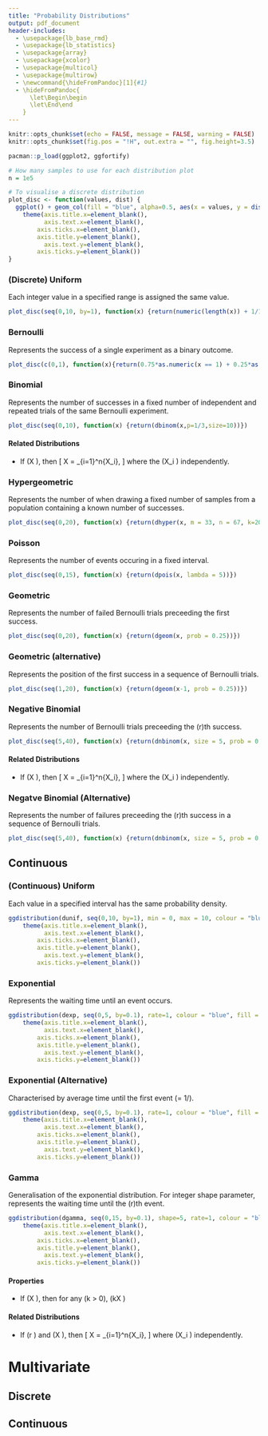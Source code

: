 ```yaml
---
title: "Probability Distributions"
output: pdf_document
header-includes:
  - \usepackage{lb_base_rmd}
  - \usepackage{lb_statistics}
  - \usepackage{array}
  - \usepackage{xcolor}
  - \usepackage{multicol}
  - \usepackage{multirow}
  - \newcommand{\hideFromPandoc}[1]{#1}
  - \hideFromPandoc{
      \let\Begin\begin
      \let\End\end
    }
---
```


```r
knitr::opts_chunk$set(echo = FALSE, message = FALSE, warning = FALSE)
knitr::opts_chunk$set(fig.pos = "!H", out.extra = "", fig.height=3.5)

pacman::p_load(ggplot2, ggfortify)

# How many samples to use for each distribution plot
n = 1e5

# To visualise a discrete distribution
plot_disc <- function(values, dist) {
  ggplot() + geom_col(fill = "blue", alpha=0.5, aes(x = values, y = dist(values)), data = NULL) +
    theme(axis.title.x=element_blank(),
          axis.text.x=element_blank(),
        axis.ticks.x=element_blank(),
        axis.title.y=element_blank(),
          axis.text.y=element_blank(),
        axis.ticks.y=element_blank())
}
```

\renewcommand{\arraystretch}{1.5}
\setlength\columnsep{5cm}

\newenvironment{disttab}{%
  \begin{tabular}{>{\color{cyan}}lp{6cm}}
  }
  {
  \end{tabular}
  }


### (Discrete) Uniform
\Begin{multicols}{2}

Each integer value in a specified range is assigned the same value.
\begin{disttab}
\multirow{2}{*}{Parameters} & lower bound \(a \in \Z\), \\
& upper bound \(b \in \Z\) s.t. \(a < b\) \\
Possible values & \(\set{a, a + 1, \hdots, b - 1, b}\) \\
Notation & \(U(a,b)\) \\
Probability function & \(p(x) = \frac{1}{b - a + 1}\) \\
Expectation & \(\frac{a + b}{2}\) \\
Variance & \(\frac{(b-a)(b - a + 2)}{12}\) \\
MGF & \(M(t) = \frac{1}{b - a + 1}\sum_{k=a}^b{e^{kt}}\) \\
Kernel & \(1\)
\end{disttab}

\columnbreak

```r
plot_disc(seq(0,10, by=1), function(x) {return(numeric(length(x)) + 1/11)})
```

\End{multicols}

\vspace{1cm}
### Bernoulli
\Begin{multicols}{2}

Represents the success of a single experiment as a binary outcome.
\begin{disttab}
Parameters & probability of success \(0 \leq p \leq 1\) \\
Possible values & \(\set{0,1}\) \\
Notation & \(\Bern{p}\) \\
Probability function & \(p(x) = p^x(1-p)^{1-x}\) \\
Expectation & \(p\) \\
Variance & \(p(1-p)\) \\
MGF & \(M(t) = 1 + p\left(e^t - 1\right)\) \\
Kernel & \(p^x(1-p)^{-x}\)
\end{disttab}

\columnbreak

```r
plot_disc(c(0,1), function(x){return(0.75*as.numeric(x == 1) + 0.25*as.numeric(x == 0))})
```

\End{multicols}

\clearpage

### Binomial
\Begin{multicols}{2}
Represents the number of successes in a fixed number of independent and repeated trials of the same Bernoulli experiment. 

\begin{disttab}
\multirow{2}{*}{Parameters} & number of trials \(n \in \N\), \\
& probability of success on a single trial \(0 \leq p \leq 1\) \\
Possible values & \(\set{0,1,2,\hdots,n}\) \\
Notation & \(\Bin{n,p}\) \\
Probability function & \(p(x) = {n\choose x}p^x(1-p)^{n-x}\) \\
Expectation & \(np\) \\
Variance & \(np(1-p)\) \\
MGF & \(M(t) = \left[1 + p\left(e^t - 1\right)\right]^n\) \\
Kernel & \({n\choose x}p^x(1-p)^{-x}\)
\end{disttab}

\columnbreak

```r
plot_disc(seq(0,10), function(x) {return(dbinom(x,p=1/3,size=10))})
```

\End{multicols}

#### Related Distributions

* If \(X \isBin{n,p}\), then 
  \[
  X = \sum_{i=1}^n{X_i},
  \]
  where the \(X_i \isBern{p}\) independently.


### Hypergeometric

\Begin{multicols}{2}
Represents the number of when drawing a fixed number of samples from a population containing a known number of successes.
\begin{disttab}
Possible values & \(\set{\max\set{0, n - (n- (N-k))},\hdots,\min\set{n,k}}\) \\
\multirow{3}{*}{Parameters} & size of population \(N \in \N\), \\
& number of successes in population \(k\in \N\), \\
& number of samples drawn \(n \in \N\) \\
Notation & \(\HypGeo{N,k,n}\) \\
Probability function & \(p(x) = \frac{{k\choose x}{N-k\choose n-x}}{{N\choose n}}\) \\
Expectation & \(\frac{nk}{N}\) \\
Variance & \(n\bfrac{k}{N}\bfrac{N-k}{N}\bfrac{N-n}{N-1}\) \\
MGF & No useful expression \\
Kernel & \({k\choose x}{N-k\choose n-x}\)
\end{disttab}

\columnbreak

```r
plot_disc(seq(0,20), function(x) {return(dhyper(x, m = 33, n = 67, k=20))})
```

\End{multicols}

\clearpage

### Poisson

\Begin{multicols}{2}
Represents the number of events occuring in a fixed interval.
\begin{disttab}
Possible values & \(\set{0,1,2,\hdots}\) \\
\multirow{1}{*}{Parameters} & average number of events in interval \(\lambda > 0\), \\
Notation & \(\Pois{\lambda}\) \\
Probability function & \(p(x) = \frac{e^{-\lambda}\lambda^{x}}{x!}\) \\
Expectation & \(\lambda\) \\
Variance & \(\lambda\) \\
MGF & \(M(t) = e^{\lambda\left(e^t - 1\right)}\) \\
Kernel & \(\frac{\lambda^{x}}{x!}\)
\end{disttab}

\columnbreak

```r
plot_disc(seq(0,15), function(x) {return(dpois(x, lambda = 5))})
```

\End{multicols}


### Geometric

\Begin{multicols}{2}
Represents the number of failed Bernoulli trials preceeding the first success.
\begin{disttab}
\multirow{1}{*}{Parameters} & probability of success on a single trial \(0 \leq p \leq 1\), \\
Possible values & \(\set{0,1,2,\hdots}\) \\
Notation & \(\Geom{p}\) \\
Probability function & \(p(x) = (1-p)^xp\) \\
Expectation & \(\frac{1-p}{p}\) \\
Variance & \(\frac{1-p}{p^2}\) \\
MGF & \(M(t) = \frac{p}{1 - (1-p)e^t}\) for \(t < -\ln(1-p)\) \\
Kernel & \((1-p)^x\)
\end{disttab}

\columnbreak

```r
plot_disc(seq(0,20), function(x) {return(dgeom(x, prob = 0.25))})
```

\End{multicols}

\clearpage

### Geometric (alternative)

\Begin{multicols}{2}
Represents the position of the first success in a sequence of Bernoulli trials.
\begin{disttab}
\multirow{1}{*}{Parameters} & probability of success on a single trial \(0 \leq p \leq 1\), \\
Possible values & \(\set{1,2,\hdots}\) \\
Notation & \(\Geom{p}\) \\
Probability function & \(p(x) = (1-p)^{x-1}p\) \\
Expectation & \(\frac1p\) \\
Variance & \(\frac{1-p}{p^2}\) \\
MGF & \(M(t) = \frac{pe^t}{1 - (1-p)e^t}\) for \(t < -\ln(1-p)\) \\
Kernel & \((1-p)^{x}\)
\end{disttab}

\columnbreak

```r
plot_disc(seq(1,20), function(x) {return(dgeom(x-1, prob = 0.25))})
```

\End{multicols}



### Negative Binomial

\Begin{multicols}{2}
Represents the number of Bernoulli trials preceeding the \(r\)th success.
\begin{disttab}
\multirow{2}{*}{Parameters} & number of desired successes \(r \in \N\), \\ 
& probability of success on a single trial \(0 \leq p \leq 1\), \\
Possible values & \(\set{r,r+1,\hdots}\) \\
Notation & \(\NegBin{r,p}\) \\
Probability function & \(p(x) = {x-1 \choose r-1}(1-p)^{x-r}p^r\) \\
Expectation & \(\frac{r}{p}\) \\
Variance & \(\frac{r(1-p)}{p^2}\) \\
MGF & \(M(t) = \left[\frac{pe^t}{1 - (1-p)e^t}\right]^r\) for \(t < -\ln{p}\) \\
Kernel & \({x-1 \choose r-1}(1-p)^{x}\)
\end{disttab}

\columnbreak

```r
plot_disc(seq(5,40), function(x) {return(dnbinom(x, size = 5, prob = 0.25))})
```

\End{multicols}

#### Related Distributions
* If \(X \isNegBin{r,p}\), then 
  \[
  X = \sum_{i=1}^n{X_i},
  \]
  where the \(X_i \isGeom{p}\) independently.


\clearpage

### Negatve Binomial (Alternative)

\Begin{multicols}{2}
Represents the number of failures preceeding the \(r\)th success in a sequence of Bernoulli trials.
\begin{disttab}
\multirow{2}{*}{Parameters} & number of desired successes \(r \in \N\), \\ 
& probability of success on a single trial \(0 \leq p \leq 1\), \\
Possible values & \(\set{0,1,2,\hdots}\) \\
Notation & \(\NegBin{r,p}\) \\
Probability function & \(p(x) = {x+r-1 \choose x}(1-p)^{x}p^r\) \\
Expectation & \(\frac{r(1-p)}{p}\) \\
Variance & \(\frac{r(1-p)}{p^2}\) \\
MGF & \(M(t) = \left[\frac{p}{1 - (1-p)e^t}\right]^r\) for \(t < -\ln{p}\) \\
Kernel & \({x+r-1 \choose x}(1-p)^{x}\)
\end{disttab}

\columnbreak

```r
plot_disc(seq(5,40), function(x) {return(dnbinom(x, size = 5, prob = 0.25))})
```

\End{multicols}


## Continuous

### (Continuous) Uniform
\Begin{multicols}{2}

Each value in a specified interval has the same probability density.
\begin{disttab}
\multirow{2}{*}{Parameters} & lower bound \(a \in \R\), \\
& upper bound \(b \in \R\) s.t. \(a < b\) \\
Possible values & \((a,b)\) \\
Notation & \(\Uniform{a,b}\) \\
Probability density function & \(f(x) = \frac{1}{b - a}\) \\
Cumulative distribution function & \(F(x) = \begin{cases}0, & \text{if } x \leq a, \\ \frac{x-a}{b-a}, & \text{if } a < x < b, \\ 1,& \text{if } b \leq x.\end{cases}\) \\
Expectation & \(\frac{a + b}{2}\) \\
Variance & \(\frac{(b-a)^2}{12}\) \\
MGF & \(M(t) = \begin{cases}1, & \text{if } t = 0, \\ \frac{e^{tb}-e^{ta}}{t(b-a)}, & \text{if } t \neq 0.\end{cases}\) \\
Kernel & \(1\)
\end{disttab}

\columnbreak

```r
ggdistribution(dunif, seq(0,10, by=1), min = 0, max = 10, colour = "blue", fill = "blue", alpha=0.5) +
    theme(axis.title.x=element_blank(),
          axis.text.x=element_blank(),
        axis.ticks.x=element_blank(),
        axis.title.y=element_blank(),
          axis.text.y=element_blank(),
        axis.ticks.y=element_blank())
```

\End{multicols}

\clearpage

### Exponential
\Begin{multicols}{2}

Represents the waiting time until an event occurs.
\begin{disttab}
\multirow{1}{*}{Parameters} & rate of events \(\lambda > 0\) \\
Possible values & \((0,\infty)\) \\
Notation & \(\Exp{\lambda}\) \\
Probability density function & \(f(x) = \lambda e^{-\lambda x}\) \\
Cumulative distribution function & \(F(x) = \begin{cases}0, & \text{if } x \leq 0, \\ 1 - e^{-\lambda x}, & \text{if } x > 0.\end{cases}\) \\
Expectation & \(\frac{1}{\lambda}\) \\
Variance & \(\frac{1}{\lambda^2}\) \\
MGF & \(M(t) = \frac{\lambda}{\lambda - t}\) for \(t < \lambda\) \\
Kernel & \(e^{-\lambda x}\)
\end{disttab}

\columnbreak

```r
ggdistribution(dexp, seq(0,5, by=0.1), rate=1, colour = "blue", fill = "blue", alpha=0.5) +
    theme(axis.title.x=element_blank(),
          axis.text.x=element_blank(),
        axis.ticks.x=element_blank(),
        axis.title.y=element_blank(),
          axis.text.y=element_blank(),
        axis.ticks.y=element_blank())
```

\End{multicols}



### Exponential (Alternative)
\Begin{multicols}{2}

Characterised by average time until the first event \(\beta = 1/\lambda\).
\begin{disttab}
\multirow{1}{*}{Parameters} & average time until event \(\beta > 0\) \\
Possible values & \((0,\infty)\) \\
Notation & \(\Exp{\beta}\) \\
Probability density function & \(f(x) = \frac{1}{\beta}e^{-\frac{x}{\beta}}\) \\
Cumulative distribution function & \(F(x) = \begin{cases}0, & \text{if } x \leq 0, \\ 1 - e^{-\frac{x}{\beta}}, & \text{if } x > 0.\end{cases}\) \\
Expectation & \(\beta\) \\
Variance & \(\beta^2\) \\
MGF & \(M(t) = \frac{1}{1 - \beta t}\) for \(t < \frac1\beta\) \\
Kernel & \(e^{-\frac{x}{\beta}}\)
\end{disttab}

\columnbreak

```r
ggdistribution(dexp, seq(0,5, by=0.1), rate=1, colour = "blue", fill = "blue", alpha=0.5) +
    theme(axis.title.x=element_blank(),
          axis.text.x=element_blank(),
        axis.ticks.x=element_blank(),
        axis.title.y=element_blank(),
          axis.text.y=element_blank(),
        axis.ticks.y=element_blank())
```

\End{multicols}


### Gamma
\Begin{multicols}{2}

Generalisation of the exponential distribution. For integer shape parameter, represents the waiting time until the \(r\)th event.
\begin{disttab}
\multirow{2}{*}{Parameters} & shape \(r>0\) \\
& scale \(\lambda > 0\) \\
Possible values & \((0,\infty)\) \\
Notation & \(\GamDist{a,b}\) \\
Probability density function & \(f(x) = \frac{\lambda^r}{\Gamma(r)}x^{r-1}e^{-\lambda x}\) \\
Cumulative distribution function & no simple expression \\
Expectation & \(\frac{r}{\lambda}\) \\
Variance & \(\frac{r}{\lambda^2}\) \\
MGF & \(M(t) = \bfrac{\lambda}{\lambda - t}^r\) for \(t < \lambda\) \\
Kernel & \(x^{r-1}e^{-\lambda x}\)
\end{disttab}

\columnbreak

```r
ggdistribution(dgamma, seq(0,15, by=0.1), shape=5, rate=1, colour = "blue", fill = "blue", alpha=0.5) +
    theme(axis.title.x=element_blank(),
          axis.text.x=element_blank(),
        axis.ticks.x=element_blank(),
        axis.title.y=element_blank(),
          axis.text.y=element_blank(),
        axis.ticks.y=element_blank())
```

\End{multicols}

#### Properties

* If \(X \isGamma{r,\lambda}\), then for any \(k > 0\), \(kX \isGamma{r,\frac{\lambda}{k}}\)

#### Related Distributions

* If \(r \in \N\) and \(X \isGamma{r,\lambda}\), then
\[
X = \sum_{i=1}^n{X_i},
\]
where \(X_i \isExp{\lambda}\) independently.




# Multivariate


## Discrete


## Continuous